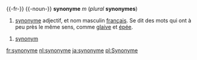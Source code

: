 {{-fr-}}
{{-noun-}}
'''synonyme''' ''m'' (''plural'' '''synonymes''')

#[[synonyme]] adjectif, et nom masculin [[français]]. Se dit des mots qui ont à peu près le même sens, comme [[glaive]] et [[épée]].

#[[synonym]]

[[fr:synonyme]]
[[nl:synonyme]]
[[ja:synonyme]]
[[pl:Synonyme]]